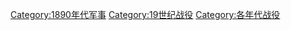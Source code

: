 [[Category:1890年代军事|Category:1890年代军事]]
[[Category:19世纪战役|Category:19世纪战役]]
[[Category:各年代战役|Category:各年代战役]]